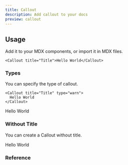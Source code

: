 ```yaml
---
title: Callout
description: Add callout to your docs
preview: callout
---
```


## Usage

Add it to your MDX components, or import it in MDX files.

```mdx
<Callout title="Title">Hello World</Callout>
```

### Types

You can specify the type of callout.

```mdx
<Callout title="Title" type="warn">
  Hello World
</Callout>
```

<Callout title="Title" type="warn">
  Hello World
</Callout>

### Without Title

You can create a Callout without title.

<Callout>Hello World</Callout>

### Reference

<AutoTypeTable path="ui" name="CalloutProps" />
